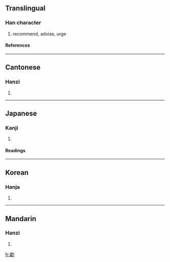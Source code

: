 {{see|劝|勧}}

==Translingual==
===Han character===
{{Han char|rn=19|rad=力|as=17|sn=19|four=4422<sub>7</sub>|canj=廿土大尸 (TGKS)}}
# recommend, advise, urge
====References====
{{Han ref|kx=0150.120|dkj=02486|dj=0338.200|hdz=10382.180|uh=52F8|ud=21240|bh=C455|bd=50261}}
----
==Cantonese==
===Hanzi===
{{yue-hanzi|jyut=|y=hyun3}}
# {{defn|Cantonese}}
----
==Japanese==
===Kanji===
{{ja-kanji|grade=|rs=力17}}
# {{defn|Japanese}} 
====Readings====
{{ja-readings|on=[[かん]] (kan), [[けん]] (ken)|kun=[[すすめる]] (susumeru)}}
----
==Korean==
===Hanja===
{{ko-hanja|hangeul=권|rv=gwon|mr=kwŏn}}
# {{defn|Korean}}
----
==Mandarin==
===Hanzi===
{{cmn-hanzi|sim=劝|pin=[[quàn]] ([[quan4]]), [[zhuó]] ([[zhuo2]])|wg=ch'üan<sup>4</sup>, cho<sup>2</sup>}}
# {{defn|Mandarin}}

[[fr:勸]]